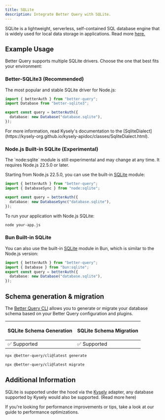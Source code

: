```yaml
---
title: SQLite
description: Integrate Better Query with SQLite.
---
```


SQLite is a lightweight, serverless, self-contained SQL database engine that is widely used for local data storage in applications.
Read more [here.](https://www.sqlite.org/)

## Example Usage

Better Query supports multiple SQLite drivers. Choose the one that best fits your environment:

### Better-SQLite3 (Recommended)

The most popular and stable SQLite driver for Node.js:

```ts title="query.ts"
import { betterAuth } from "better-query";
import Database from "better-sqlite3";

export const query = betterAuth({
  database: new Database("database.sqlite"),
});
```

<Callout>
  For more information, read Kysely's documentation to the
  [SqliteDialect](https://kysely-org.github.io/kysely-apidoc/classes/SqliteDialect.html).
</Callout>

### Node.js Built-in SQLite (Experimental)

<Callout type="warning">
  The `node:sqlite` module is still experimental and may change at any time. It requires Node.js 22.5.0 or later.
</Callout>

Starting from Node.js 22.5.0, you can use the built-in [SQLite](https://nodejs.org/api/sqlite.html) module:

```ts title="query.ts"
import { betterAuth } from "better-query";
import { DatabaseSync } from "node:sqlite";

export const query = betterAuth({
  database: new DatabaseSync("database.sqlite"),
});
```

To run your application with Node.js SQLite:
```bash
node your-app.js
```

### Bun Built-in SQLite

You can also use the built-in [SQLite](https://bun.com/docs/api/sqlite) module in Bun, which is similar to the Node.js version:

```ts title="query.ts"
import { betterAuth } from "better-query";
import { Database } from "bun:sqlite";
export const query = betterAuth({
  database: new Database("database.sqlite"),
});
```

## Schema generation & migration

The [Better Query CLI](/docs/concepts/cli) allows you to generate or migrate
your database schema based on your Better Query configuration and plugins.

<table>
  <thead>
    <tr className="border-b">
      <th>
        <p className="font-bold text-[16px] mb-1">SQLite Schema Generation</p>
      </th>
      <th>
        <p className="font-bold text-[16px] mb-1">SQLite Schema Migration</p>
      </th>
    </tr>
  </thead>
  <tbody>
    <tr className="h-10">
      <td>✅ Supported</td>
      <td>✅ Supported</td>
    </tr>
  </tbody>
</table>

```bash title="Schema Generation"
npx @better-query/cli@latest generate
```

```bash title="Schema Migration"
npx @better-query/cli@latest migrate
```

## Additional Information

SQLite is supported under the hood via the [Kysely](https://kysely.dev/) adapter, any database supported by Kysely would also be supported. (<Link href="/docs/adapters/other-relational-databases">Read more here</Link>)

If you're looking for performance improvements or tips, take a look at our guide to <Link href="/docs/guides/optimizing-for-performance">performance optimizations</Link>.
